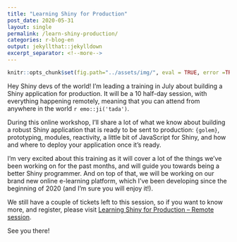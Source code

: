 ```yaml
---
title: "Learning Shiny for Production"
post_date: 2020-05-31
layout: single
permalink: /learn-shiny-production/
categories: r-blog-en
output: jekyllthat::jekylldown
excerpt_separator: <!--more-->
---
```


```r
knitr::opts_chunk$set(fig.path="../assets/img/", eval = TRUE, error =TRUE, comment = "")
```

Hey Shiny devs of the world! 
I'm leading a training in July about building a Shiny application for production. 
It will be a 10 half-day session, with everything happening remotely, meaning that you can attend from anywhere in the world `r emo::ji('tada')`. 

During this online workshop, I'll share a lot of what we know about building a robust Shiny application that is ready to be sent to production: `{golem}`, prototyping, modules, reactivity, a little bit of JavaScript for Shiny, and how and where to deploy your application once it's ready. 

I'm very excited about this training as it will cover a lot of the things we've been working on for the past months, and will guide you towards being a better Shiny programmer. 
And on top of that, we will be working on our brand new online e-learning platform, which I've been developing since the beginning of 2020 (and I'm sure you will enjoy it!).

We still have a couple of tickets left to this session, so if you want to know more, and register, please visit [Learning Shiny for Production – Remote session](https://rtask.thinkr.fr/remote-trainings-and-certification/learning-shiny-online-july/).

See you there!